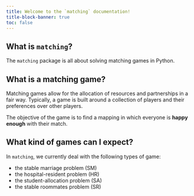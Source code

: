 ```yaml
---
title: Welcome to the `matching` documentation!
title-block-banner: true
toc: false
---
```


## What is `matching`?

The `matching` package is all about solving matching games in Python.

## What is a matching game?

Matching games allow for the allocation of resources and partnerships in a fair
way.
Typically, a game is built around a collection of players and their preferences
over other players.

The objective of the game is to find a mapping in which everyone is
**happy enough** with their match.

## What kind of games can I expect?

In `matching`, we currently deal with the following types of game:

- the stable marriage problem (SM)
- the hospital-resident problem (HR)
- the student-allocation problem (SA)
- the stable roommates problem (SR)
